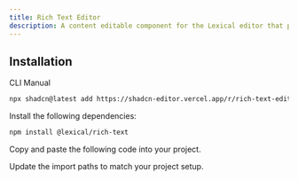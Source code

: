 ```yaml
---
title: Rich Text Editor
description: A content editable component for the Lexical editor that provides rich text editing capabilities.
---
```


<ComponentPreview
  name="rich-text-editor-plugin-demo"
  className="[&_.preview>[data-orientation=vertical]]:sm:max-w-[70%]"
  description="An rich text editor with shadcn/ui components"
/>

## Installation

<Tabs defaultValue="cli">

<TabsList>
  <TabsTrigger value="cli">CLI</TabsTrigger>
  <TabsTrigger value="manual">Manual</TabsTrigger>
</TabsList>

<TabsContent value="cli">

```bash
npx shadcn@latest add https://shadcn-editor.vercel.app/r/rich-text-editor-plugin.json
```

</TabsContent>

<TabsContent value="manual">

<Steps>

<Step>Install the following dependencies:</Step>

```bash
npm install @lexical/rich-text
```

<Step>Copy and paste the following code into your project.</Step>

<ComponentSource name="rich-text-editor-plugin" />

<Step>Update the import paths to match your project setup.</Step>

</Steps>

</TabsContent>

</Tabs>